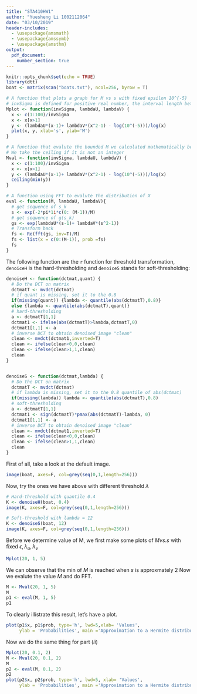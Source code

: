 ```yaml
---
title: "STA410HW1"
author: "Yuesheng Li 1002112064"
date: "03/10/2019"
header-includes:
  - \usepackage{amsmath}
  - \usepackage{amssymb}
  - \usepackage{amsthm}
output: 
  pdf_document:
    number_section: true
---
```


```r
knitr::opts_chunk$set(echo = TRUE)
library(dtt)
boat <- matrix(scan("boats.txt"), ncol=256, byrow = T)
```

```r
# A function that plots a graph for M vs s with fixed epsilon 10^{-5}
# invSigma is defined for positive real number, the interval length between cosecutive s_k
Mplot <- function(invSigma, lambdaU, lambdaV) {
  x <- c(1:100)/invSigma
  x <- x[x>1]
  y <- (lambdaU*(x-1)+ lambdaV*(x^2-1) - log(10^(-5)))/log(x)
  plot(x, y, xlab='s', ylab='M')
}

# A function that evalute the bounded M we calculated mathematically before.
# We take the ceiling if it is not an integer
Mval <- function(invSigma, lambdaU, lambdaV) {
  x <- c(1:100)/invSigma
  x <- x[x>1]
  y <- (lambdaU*(x-1)+ lambdaV*(x^2-1) - log(10^(-5)))/log(x)
  ceiling(min(y))
}

# A function using FFT to evalute the distribution of X
eval <- function(M, lambdaU, lambdaV){
  # get sequence of s_k
  s <- exp(-2*pi*1i*c(0: (M-1))/M)
  # get sequence of g(s_k)
  gs <- exp(lambdaU*(s-1)+ lambdaV*(s^2-1))
  # Transform back
  fs <- Re(fft(gs, inv=T)/M) 
  fs <- list(x = c(0:(M-1)), prob =fs)
  fs
}
```

\section{DCT to Denoise an Image}
\subsection{Matrix Transformation}
\begin{proof}
Let $\hat{Z} = A_mZA_m^T$, a $m \times n$ matrx be given.
Let $\{A_n\}_n$ be a family of matrices satisfying $A^T_nA_n = D_n$, where $D_n$ is diagonal.Consider the following $:$
\begin{equation} \label{eq1}
\begin{split}
D_m^{-1}A_m^T\hat{Z}A_nD_n^{-1} & = D_m^{-1}A_m^TA_mZA_m^TA_nD_n^{-1}\\
& = D_m^{-1}(A_m^TA_m)Z(A_m^TA_n)D_n^{-1}\\
& = D_m^{-1}D_mZD_nD_n^{-1}\\
& = Z
\end{split}
\end{equation}
\end{proof}

\subsection{Threshold Transformation}

The following function are the `r` function for threshold transformation, `denoiceH` is the hard-thresholding and `denoiceS` stands for soft-thresholding:
```r
denoiseH <- function(dctmat,quant) {
  # Do the DCT on matrix
  dctmatT <- mvdct(dctmat)
  # if quant is missing, set it to the 0.8
  if(missing(quant)) {lambda <- quantile(abs(dctmatT),0.8)}
  else {lambda <- quantile(abs(dctmatT),quant)}
  # hard-thresholding
  a <- dctmatT[1,1]
  dctmat1 <- ifelse(abs(dctmatT)>lambda,dctmatT,0)
  dctmat1[1,1] <- a
  # inverse DCT to obtain denoised image "clean"
  clean <- mvdct(dctmat1,inverted=T)
  clean <- ifelse(clean<0,0,clean)
  clean <- ifelse(clean>1,1,clean)
  clean
}


denoiseS <- function(dctmat,lambda) {
  # Do the DCT on matrix
  dctmatT <- mvdct(dctmat)
  # if lambda is missing, set it to the 0.8 quantile of abs(dctmat)
  if(missing(lambda)) lambda <- quantile(abs(dctmatT),0.8)
  # soft-thresholding
  a <- dctmatT[1,1]
  dctmat1 <- sign(dctmatT)*pmax(abs(dctmatT)-lambda, 0)
  dctmat1[1,1] <- a
  # inverse DCT to obtain denoised image "clean"
  clean <- mvdct(dctmat1,inverted=T)
  clean <- ifelse(clean<0,0,clean)
  clean <- ifelse(clean>1,1,clean)
  clean
}
```

\subsection{Denoise Methods and Results}

First of all, take a look at the default image.
```r
image(boat, axes=F, col=grey(seq(0,1,length=256)))
```
Now, try the ones we have above with different threshold $\lambda$
```r
# Hard-threshold with quantile 0.4
K <- denoiseH(boat, 0.4)
image(K, axes=F, col=grey(seq(0,1,length=256)))

# Soft-threshold with lambda = 12
K <- denoiseS(boat, 12)
image(K, axes=F, col=grey(seq(0,1,length=256)))
```


\section{Hermite Distribution and FFT}

\subsection{PGF}

\begin{proof}
Let $U,V$ be independent Poisson r.v. with means $\lambda_u$ and $\lambda_v$.Define $X= U+2V$\\
Let $g_U(s)$, $g_V(s)$ and $g_X(s)$ denote the pgf of $U, V, X$ respectively.\\

\begin{equation} \label{probU}
P(U = k)= \frac{\lambda_u^ke^{-\lambda}}{k!}
\end{equation} 

\begin{equation} \label{probV}
P(V = k)= \frac{\lambda_v^ke^{-\lambda}}{k!}
\end{equation}
Now, using equation \ref{probU} and \ref{probV} together with taylor expansion of $e$ 
\begin{equation} \label{pgfU}
\begin{split}
g_U(s) & = E(s^U) \\
& = \Sigma_{j=0}^\infty P(U=j)s^j\\
& = \Sigma_{j=0}^\infty \frac{\lambda_u^je^{-\lambda_u}}{j!}s^j\\
& = e^{-\lambda_u} \Sigma_{j=0}^\infty \frac{(\lambda_us)^j}{j!}\\
& = e^{-\lambda_u}\cdot e^{\lambda_us} \\
& = e^{\lambda_u(s-1)}
\end{split}
\end{equation}
Similarly,
\begin{equation} \label{pgfV}
\begin{split}
g_{2V}(s) & = E(s^{2V}) \\
& = \Sigma_{j=0}^\infty P(V=j)s^{2j}\\
& = \Sigma_{j=0}^\infty \frac{\lambda_v^je^{-\lambda_v}}{j!}s^{2j}\\
& = e^{-\lambda_v} \Sigma_{j=0}^\infty \frac{(\lambda_vs^2)^j}{j!}\\
& = e^{-\lambda_v}\cdot e^{\lambda_vs^2} \\
& = e^{\lambda_v(s^2-1)}
\end{split}
\end{equation}
Now we put everything together, and the fact that U and V are independent.
\begin{equation} \label{pgfX}
\begin{split}
g_X(s) & = E(s^X)\\
& = E(s^{(U+2V)}) \\
& = E(s^U) \cdot E(s^{2V}) \\
& = e^{\lambda_u(s-1)} \cdot e^{\lambda_v(s^2-1)}\\
& = e^{\lambda_u(s-1) + \lambda_v(s^2-1)}
\end{split}
\end{equation}

\end{proof}

\subsection{Finding M}

\begin{proof}
Fix some $\epsilon > 0$. By \textit{Markov's Inequality}, we have\\
\begin{equation} \label{Markov}
P(X\geq M) = P(s^X\geq s^M) \leq \frac{E(s^X)}{s^M} = \frac{\exp[\lambda_u(s-1) + \lambda_v(s^2-1)]}{s^M}\\
\end{equation}

Now, to ensure $P(X\geq M) \leq \epsilon$, we can first determine a $M^*$ for each $s>1$ such that,
\begin{align}
& \epsilon = \frac{E(s^X)}{s^{M^*}} \geq P(X \geq M^*)  \notag \\
& \epsilon = \frac{\exp(\lambda_u(s-1) + \lambda_v(s^2-1))}{s^{M^*}} \label{Mstar}\\
\Rightarrow & s^{M^*} = \frac{\exp(\lambda_u(s-1) + \lambda_v(s^2-1))}{\epsilon} \notag \\
\Rightarrow & M^*\ln(s) = \lambda_u(s-1) + \lambda_v(s^2-1) - \ln(\epsilon)  \notag \\
\Rightarrow & M^* = \frac{\lambda_u(s-1) + \lambda_v(s^2-1) - \ln(\epsilon)}{\ln(s)} \label{Mstar2}
\end{align}


In fact, we can view $M^*$ as a function of $s$, ie. $M^*(s)$.
Then we take 
\begin{equation}
M = \inf_{s>1} M^*(s) = \inf_{s>1} \frac{\lambda_u(s-1) + \lambda_v(s^2-1) - \ln(\epsilon)}{\ln(s)}
\end{equation}

To complete the proof, fix $\delta > 0$, there exists an $s > 1$ for $M^*(s)$ such that

\begin{equation}
M + \delta > M^*(s)
\end{equation}
Then we have:

\begin{align}
& \frac{\exp(\lambda_u(s-1) + \lambda_v(s^2-1))}{s^{M+\delta}} < \frac{\exp(\lambda_u(s-1) + \lambda_v(s^2-1))}{s^{M^*(x)}}\\
\Rightarrow & \frac{\exp(\lambda_u(s-1) + \lambda_v(s^2-1))}{s^{M+\delta}} < \epsilon
\end{align}

Now shrink $\delta \rightarrow 0$, we can conclude that
\begin{equation}
P(X \geq M) \leq \frac{E(s^X)}{s^{M}} = \frac{\exp(\lambda_u(s-1) + \lambda_v(s^2-1))}{s^{M}} \leq \epsilon
\end{equation}



\end{proof}

\subsection{FFT for Distribution}


Before we determine value of M, we first make some plots of $M vs. s$ with fixed $\epsilon, \lambda_u, \lambda_v$

```r
Mplot(20, 1, 5)
```
We can observe that the min of $M$ is reached when $s$ is approxmately 2
Now we evalute the value $M$ and do FFT.

```r
M <- Mval(20, 1, 5)
M
p1 <- eval(M, 1, 5)
p1
```
To clearly illistrate this result, let's have a plot.
```r
plot(p1$x, p1$prob, type='h', lwd=5,xlab= 'Values', 
     ylab = 'Probabilities', main ='Approximation to a Hermite distribution 1')
```

Now we do the same thing for part $(ii)$
```r
Mplot(20, 0.1, 2)
M <- Mval(20, 0.1, 2)
M
p2 <- eval(M, 0.1, 2)
p2
plot(p2$x, p2$prob, type='h', lwd=5, xlab= 'Values', 
     ylab = 'Probabilities', main ='Approximation to a Hermite distribution 2')
```

